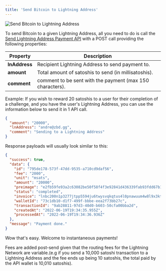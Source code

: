 ```yaml
---
title: 'Send Bitcoin to Lightning Address'
---
```


<Frame type="glass" caption="Send Bitcoin to Lightning Address">
  <img src="/img/ivx4xNU.png" alt="Send Bitcoin to Lightning Address" />
</Frame>
<br />

To send Bitcoin to a given Lightning Address, all you need to do is call the [Send Lightning Address Payment API](/api/lightning-address/send-payment) with a POST call providing the following properties:

| Property | Description |
| --- | --- |
| **lnAddress** | Recipient Lightning Address to send payment to. |
| **amount** | Total amount of satoshis to send (in millisatoshis). |
| **comment** | comment to be sent with the payment (max 150 characters). |

Example: If you wish to reward 20 satoshis to a user for their completion of a challenge, and you have the user's Lightning Address, you can use the information below to send it in 1 API call.

```json
{
  "amount": "20000",
  "lnAddress": "andre@zbd.gg",
  "comment": "Sending to a Lightning Address"
}
```

Response payloads will usually look similar to this:

```json
{
  "success": true,
  "data": {
    "id": "795de178-573f-47dd-9535-a710cd9daf56",
    "fee": "2000",
    "unit": "msats",
    "amount": "20000",
    "preimage": "e2fb59fe93a2c63082be50f58f4f3e92841d436339fab93fdd67b1280650cf47",
    "status": "completed",
    "invoice": "lnbc200n1p3277jtpp5594ju6twysvqkqtus4l0pnawuum4w8l9x3ktz234pp93nfsdc5fshp574njlu3jdr3y2k3g4g9xcp323kgwh7n4v7n4yraakvwh7xmeyugqcqzpgxqyz5vqsp55ju2g2j06u8ua59kj80wqrpgsnkjclzdv28d0msgah90fcx9t9ds9qyyssqphhva4akne5hr0f6t3gmmdpllu00zxgvu70s0kp5g8wmg5vv26qygsearsyrcm4xjecttazfy3ul9lmcvas9ha24n9jtpc3ca9g2mqsppxzvdl",
    "walletId": "73c1db10-d1f7-499f-bbbe-eea2f73bb27c",
    "transactionId": "9ab28811-97d3-40d0-b603-50cfa00bba2d",
    "createdAt": "2022-06-19T19:34:35.955Z",
    "processedAt": "2022-06-19T19:34:36.936Z"
  },
  "message": "Payment done."
}
```

Wow that's easy. Welcome to instantaneous payments!

<Info>Fees are added post-send given that the routing fees for the Lightning Network are variable.(e.g if you send a 10,000 satoshi transaction to a Lightning Address and the fee ends up being 10 satoshis, the total paid by the API wallet is 10,010 satoshis).</Info>
